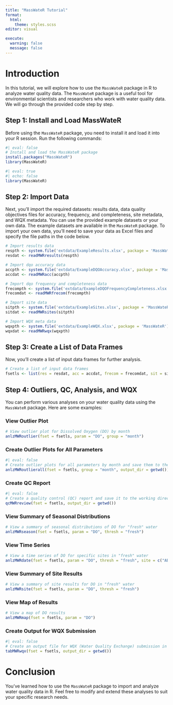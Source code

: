 ```yaml
---
title: "MassWateR Tutorial"
format: 
  html:
    theme: styles.scss
editor: visual

execute:
  warning: false
  message: false
---
```


# Introduction

In this tutorial, we will explore how to use the `MassWateR` package in R to analyze water quality data. The `MassWateR` package is a useful tool for environmental scientists and researchers who work with water quality data. We will go through the provided code step by step.

## Step 1: Install and Load MassWateR

Before using the `MassWateR` package, you need to install it and load it into your R session. Run the following commands:

```r
#| eval: false
# Install and load the MassWateR package
install.packages("MassWateR")
library(MassWateR)
```
```r
#| eval: true
#| echo: false
library(MassWateR)
```

## Step 2: Import Data

Next, you'll import the required datasets: results data, data quality objectives files for accuracy, frequency, and completeness, site metadata, and WQX metadata. You can use the provided example datasets or your own data. The example datasets are available in the `MassWateR` package. To import your own data, you'll need to save your data as Excel files and specify the file paths in the code below.

```r
# Import results data
respth <- system.file('extdata/ExampleResults.xlsx', package = 'MassWateR')
resdat <- readMWRresults(respth)

# Import dqo accuracy data
accpth <- system.file('extdata/ExampleDQOAccuracy.xlsx', package = 'MassWateR')
accdat <- readMWRacc(accpth)

# Import dqo frequency and completeness data
frecompth <- system.file('extdata/ExampleDQOFrequencyCompleteness.xlsx', package = 'MassWateR')
frecomdat <- readMWRfrecom(frecompth)

# Import site data
sitpth <- system.file('extdata/ExampleSites.xlsx', package = 'MassWateR')
sitdat <- readMWRsites(sitpth)

# Import WQX meta data
wqxpth <- system.file('extdata/ExampleWQX.xlsx', package = 'MassWateR')
wqxdat <- readMWRwqx(wqxpth)
```

## Step 3: Create a List of Data Frames

Now, you'll create a list of input data frames for further analysis.

```r
# Create a list of input data frames
fsetls <- list(res = resdat, acc = accdat, frecom = frecomdat, sit = sitdat, wqx = wqxdat)
```

## Step 4: Outliers, QC, Analysis, and WQX

You can perform various analyses on your water quality data using the `MassWateR` package. Here are some examples:

### View Outlier Plot

```r
# View outlier plot for Dissolved Oxygen (DO) by month
anlzMWRoutlier(fset = fsetls, param = "DO", group = "month")
```

### Create Outlier Plots for All Parameters

```r
#| eval: false
# Create outlier plots for all parameters by month and save them to the working directory
anlzMWRoutlierall(fset = fsetls, group = "month", output_dir = getwd())
```

### Create QC Report

```r
#| eval: false
# Create a quality control (QC) report and save it to the working directory
qcMWRreview(fset = fsetls, output_dir = getwd())
```

### View Summary of Seasonal Distributions

```r
# View a summary of seasonal distributions of DO for "fresh" water
anlzMWRseason(fset = fsetls, param = "DO", thresh = "fresh")
```

### View Time Series

```r
# View a time series of DO for specific sites in "fresh" water
anlzMWRdate(fset = fsetls, param = "DO", thresh = "fresh", site = c("ABT-026", "ABT-077"))
```

### View Summary of Site Results

```r
# View a summary of site results for DO in "fresh" water
anlzMWRsite(fset = fsetls, param = "DO", thresh = "fresh")
```

### View Map of Results

```r
# View a map of DO results
anlzMWRmap(fset = fsetls, param = "DO")
```

### Create Output for WQX Submission

```r
#| eval: false
# Create an output file for WQX (Water Quality Exchange) submission in the working directory
tabMWRwqx(fset = fsetls, output_dir = getwd())
```

# Conclusion

You've learned how to use the `MassWateR` package to import and analyze water quality data in R. Feel free to modify and extend these analyses to suit your specific research needs.
